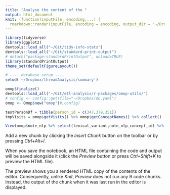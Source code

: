 ```yaml
---
title: "Analyse the content of the "
output: html_document
knit: (function(inputFile, encoding,...) {
  rmarkdown::render(inputFile, encoding = encoding, output_dir = "~/Dropbox/threadAnalysis/working") })
---
```


```r
library(tidyverse)
library(ggplot2)
devtools::load_all("~/Git/tidy-info-stats")
devtools::load_all("~/Git/standard-print-output")
# detach("package:standardPrintOutput", unload=TRUE)
library(standardPrintOutput)
theme_set(defaultFigureLayout())

# ---- database setup ----
setwd('~/Dropbox/threadAnalysis/summary')
```

```r
omop$finalize()
devtools::load_all("~/Git/etl-analysis/r-packages/omop-utils/")
# config <- config::get(file="~/Dropbox/db.yaml")
omop <- Omop$new("omop")#,config)

testPersonDf = tibble(person_id = c(347,379,351))
tmpVisits = omop$getVisits() %>% omop$getConceptNames() %>% collect()
```

```r
View(omop$note_nlp %>% select(lexical_variant,note_nlp_concept_id) %>% omop$getConceptNames() %>% head(1000) %>% collect())
```

Add a new chunk by clicking the *Insert Chunk* button on the toolbar or by pressing *Ctrl+Alt+I*.

When you save the notebook, an HTML file containing the code and output will be saved alongside it (click the *Preview* button or press *Ctrl+Shift+K* to preview the HTML file).

The preview shows you a rendered HTML copy of the contents of the editor. Consequently, unlike *Knit*, *Preview* does not run any R code chunks. Instead, the output of the chunk when it was last run in the editor is displayed.
